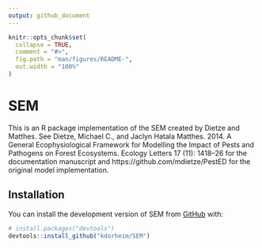 ```yaml
---
output: github_document
---
```


<!-- README.md is generated from README.Rmd. Please edit that file -->

```r
knitr::opts_chunk$set(
  collapse = TRUE,
  comment = "#>",
  fig.path = "man/figures/README-",
  out.width = "100%"
)
```

# SEM

<!-- badges: TODO zenodo -->
<!-- badges: TODO github ci tests -->

This is an R package implementation of the SEM created by Dietze and Matthes. See Dietze, Michael C., and  Jaclyn Hatala Matthes. 2014. A General Ecophysiological Framework for Modelling the Impact of Pests and Pathogens on Forest Ecosystems. Ecology Letters 17 (11): 1418–26 for the documentation manuscript and https://github.com/mdietze/PestED for the original model implementation.

## Installation

You can install the development version of SEM from [GitHub](https://github.com/) with:

``` r
# install.packages("devtools")
devtools::install_github("kdorheim/SEM")
```
